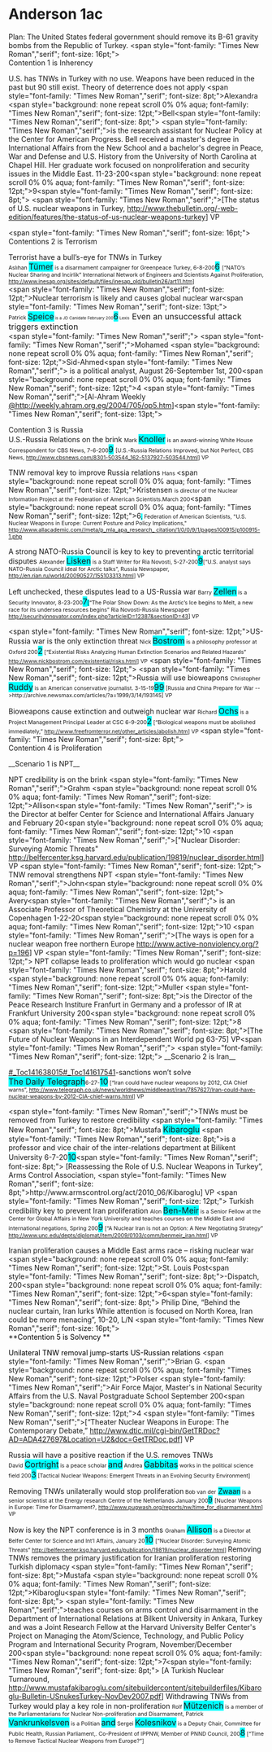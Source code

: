 =Anderson 1ac= 
Plan: The United States federal government should remove its B-61 gravity bombs from the Republic of Turkey. 
<span style="font-family: "Times New Roman","serif"; font-size: 16pt;">
</span>
<span style="text-align: left;"><span style="display: block; text-align: left;">Contention 1 is Inherency </span></span>

U.S. has TNWs in Turkey with no use. Weapons have been reduced in the past but 90 still exist. Theory of deterrence does not apply 
<span class="cardChar"><span style="font-family: "Times New Roman","serif"; font-size: 8pt;">Alexandra </span></span><span class="Author-Date"><span style="background: none repeat scroll 0% 0% aqua; font-family: "Times New Roman","serif"; font-size: 12pt;">Bell</span></span><span style="font-family: "Times New Roman","serif"; font-size: 8pt;"> <span class="cardChar"><span style="font-family: "Times New Roman","serif";">is the research assistant for Nuclear Policy at the Center for American Progress. Bell received a master's degree in International Affairs from the New School and a bachelor's degree in Peace, War and Defense and U.S. History from the University of North Carolina at Chapel Hill. Her graduate work focused on nonproliferation and security issues in the Middle East. 11-23-200</span></span></span><span class="Author-Date"><span style="background: none repeat scroll 0% 0% aqua; font-family: "Times New Roman","serif"; font-size: 12pt;">9</span></span><span style="font-family: "Times New Roman","serif"; font-size: 8pt;"> <span class="cardChar"><span style="font-family: "Times New Roman","serif";">[The status of U.S. nuclear weapons in Turkey, <span style="color: windowtext; text-decoration: none;">[[http://www.thebulletin.org/-web-edition/features/the-status-of-us-nuclear-weapons-turkey]]</span>] VP</span></span> </span>

<span style="font-family: "Times New Roman","serif"; font-size: 16pt;">
</span>
<span style="text-align: left;"><span style="display: block; text-align: left;">Contentions 2 is Terrorism </span></span>

Terrorist have a bull’s-eye for TNWs in Turkey 
<span style="text-align: left;"><span style="display: block; text-align: left;"><span style="font-size: 8pt;">Aslıhan </span><span class="Author-Date"><span style="background: none repeat scroll 0% 0% aqua; font-size: 12pt;">Tümer</span></span><span style="font-size: 8pt;"> is a disarmament campaigner for Greenpeace Turkey, 6-8-200</span><span class="Author-Date"><span style="background: none repeat scroll 0% 0% aqua; font-size: 12pt;">6</span></span> <span style="font-size: 8pt;">[“NATO’s Nuclear Sharing and Incirlik” International Network of Engineers and Scientists Against Proliferation, http://www.inesap.org/sites/default/files/inesap_old/bulletin26/art11.htm] </span> </span></span>
<span class="DebateUnderline"> </span>
<span class="TagsChar"><span style="font-family: "Times New Roman","serif"; font-size: 12pt;">Nuclear terrorism is likely and causes global nuclear war</span></span><span class="tagChar"><span style="font-family: "Times New Roman","serif"; font-size: 13pt;"> </span></span>
<span style="margin-left: 0in; text-align: left;"><span style="display: block; text-align: left;"><span style="font-size: 8pt;">Patrick </span><span class="Author-Date"><span style="background: none repeat scroll 0% 0% aqua; font-size: 12pt;">Speice</span></span><span class="tagChar"><span style="font-size: 6pt; font-weight: normal;"> is a JD Canidate February 200</span></span><span class="Author-Date"><span style="background: none repeat scroll 0% 0% aqua; font-size: 12pt;">6</span></span><span class="tagChar"><span style="font-size: 6pt; font-weight: normal;"> Lexis</span><span style="font-size: 13pt;">
</span></span><span class="DebateUnderline"><span style="font-size: 12pt;">
</span></span><span class="TagsChar"><span style="font-size: 12pt;">Even an unsuccessful attack triggers extinction </span></span></span></span>
<span style="font-family: "Times New Roman","serif";"> </span>
<span style="font-family: "Times New Roman","serif";">Mohamed </span><span class="Author-Date"><span style="background: none repeat scroll 0% 0% aqua; font-family: "Times New Roman","serif"; font-size: 12pt;">Sid-Ahmed</span></span><span style="font-family: "Times New Roman","serif";"> is a political analyst, August 26-September 1st, 200</span><span class="Author-Date"><span style="background: none repeat scroll 0% 0% aqua; font-family: "Times New Roman","serif"; font-size: 12pt;">4</span> </span><span style="font-family: "Times New Roman","serif";">[Al-Ahram Weekly <span style="color: windowtext; text-decoration: none;">[[@http://weekly.ahram.org.eg/2004/705/op5.htm]]</span>]</span><span style="font-family: "Times New Roman","serif"; font-size: 13pt;">

</span><span class="DebateUnderline"><span style="font-size: 10pt;"> </span></span>
<span class="DebateUnderline"><span style="background: none repeat scroll 0% 0% aqua; font-size: 12pt;">
</span></span>
<span style="text-align: left;"><span style="display: block; text-align: left;">Contention 3 is Russia </span></span>
<span style="font-size: 8pt;"> </span>
U.S.-Russia Relations on the brink 
<span style="font-size: 8pt;"> </span>
<span style="font-size: 8pt;">Mark </span><span class="Author-Date"><span style="background: none repeat scroll 0% 0% aqua; font-size: 12pt;">Knoller</span></span><span style="font-size: 8pt;"> is an award-winning White House Correspondent for CBS News, 7-6-200</span><span class="Author-Date"><span style="background: none repeat scroll 0% 0% aqua; font-size: 12pt;">9</span></span> <span style="font-size: 8pt;">[U.S.-Russia Relations Improved, but Not Perfect, CBS News, http://www.cbsnews.com/8301-503544_162-5137927-503544.html] VP</span> 

TNW removal key to improve Russia relations 
<span style="font-size: 8pt;">Hans </span><span class="AuthorDateChar"><span style="background: none repeat scroll 0% 0% aqua; font-family: "Times New Roman","serif"; font-size: 12pt;">Kristensen</span></span> <span style="font-size: 8pt;">is director of the Nuclear Information Project at the Federation of American Scientists.March 200</span><span class="AuthorDateChar"><span style="background: none repeat scroll 0% 0% aqua; font-family: "Times New Roman","serif"; font-size: 12pt;">6</span></span><span style="background: none repeat scroll 0% 0% aqua; font-size: 8pt;">,</span><span style="font-size: 8pt;"> Federation of American Scientists, "U.S. Nuclear Weapons in Europe: Current Posture and Policy Implications," <span style="color: windowtext; text-decoration: none;">[[http://www.allacademic.com/meta/p_mla_apa_research_%20citation/1/0/0/9/1/pages100915/p100915-1.php|http://www.allacademic.com//meta/p_mla_apa_research_ citation/1/0/0/9/1/pages100915/p100915-1.php]]</span> </span>

A strong NATO-Russia Council is key to key to preventing arctic territorial disputes 
<span style="font-size: 8pt;">Alexander </span><span class="Author-Date"><span style="background: none repeat scroll 0% 0% aqua; font-size: 12pt;">Lisken</span></span><span style="font-size: 8pt;"> is a Staff Writer for Ria Novosti, 5-27-200</span><span class="Author-Date"><span style="background: none repeat scroll 0% 0% aqua; font-size: 12pt;">9</span></span><span style="font-size: 8pt;">[“U.S. analyst says NATO-Russia Council ideal for Arctic talks”, Russia Newspaper, http://en.rian.ru/world/20090527/155103313.html] VP</span> 

Left unchecked, these disputes lead to a US-Russia war 
<span style="font-size: 8pt;">Barry </span><span class="Author-Date"><span style="background: none repeat scroll 0% 0% aqua; font-size: 12pt;">Zellen</span></span><span style="font-size: 8pt;"> is a Security Innovator, 8-23-200</span><span class="Author-Date"><span style="background: none repeat scroll 0% 0% aqua; font-size: 12pt;">7</span></span><span style="background: none repeat scroll 0% 0% aqua; font-size: 8pt;">[</span><span style="font-size: 8pt;">“The Polar Show Down: As the Arctic’s Ice begins to Melt, a new race for its undersea resources begins” Ria Novosti-Russia Newspaper http://securityinnovator.com/index.php?articleID=12387&sectionID=43] VP </span>

<span style="font-family: "Times New Roman","serif"; font-size: 12pt;">US-Russia war is the only extinction threat </span>
<span style="font-size: 8pt;">Nick </span><span class="Author-Date"><span style="background: none repeat scroll 0% 0% aqua; font-size: 12pt;">Bostrom</span></span><span style="font-size: 8pt;"> is a philosophy professor at Oxford 200</span><span class="Author-Date"><span style="background: none repeat scroll 0% 0% aqua; font-size: 12pt;">2</span></span><span style="font-size: 8pt;"> [“Existential Risks Analyzing Human Extinction Scenarios and Related Hazards” http://www.nickbostrom.com/existential/risks.html] VP</span> 
<span style="font-family: "Times New Roman","serif"; font-size: 12pt;">
</span>
<span style="font-family: "Times New Roman","serif"; font-size: 12pt;">Russia will use bioweapons </span>
<span style="font-size: 8pt;">Christopher </span><span class="Author-Date"><span style="background: none repeat scroll 0% 0% aqua; font-size: 12pt;">Ruddy</span></span><span style="font-size: 8pt;"> is an American conservative journalist. 3-15-19</span><span class="Author-Date"><span style="background: none repeat scroll 0% 0% aqua; font-size: 12pt;">99</span></span><span style="font-size: 8pt;"> [Russia and China Prepare for War -->http://archive.newsmax.com/articles/?a=1999/3/14/193145<span style="font-size: 8pt;">] VP </span> </span>

Bioweapons cause extinction and outweigh nuclear war 
<span style="font-size: 8pt;">Richard </span><span class="Author-Date"><span style="background: none repeat scroll 0% 0% aqua; font-size: 12pt;">Ochs</span></span><span style="font-size: 8pt;"> is a Project Management Principal Leader at CSC 6-9-200</span><span class="Author-Date"><span style="background: none repeat scroll 0% 0% aqua; font-size: 12pt;">2</span></span><span style="font-size: 8pt;"> [“Biological weapons must be abolished immediately,” http://www.freefromterror.net/other_articles/abolish.htm] VP </span>
<span class="cardChar"><span style="font-family: "Times New Roman","serif"; font-size: 8pt;"> </span></span>
<span style="text-align: left;"><span style="display: block; text-align: left;"> </span></span>
<span style="text-align: left;"><span style="display: block; text-align: left;">Contention 4 is Proliferation </span></span>

__Scenario 1 is NPT__ 

NPT credibility is on the brink 
<span style="font-family: "Times New Roman","serif";">Grahm </span><span class="Author-Date"><span style="background: none repeat scroll 0% 0% aqua; font-family: "Times New Roman","serif"; font-size: 12pt;">Allison</span></span><span style="font-family: "Times New Roman","serif";"> is the Director at belfer Center for Science and International Affairs January and February 20</span><span class="Author-Date"><span style="background: none repeat scroll 0% 0% aqua; font-family: "Times New Roman","serif"; font-size: 12pt;">10</span></span> <span style="font-family: "Times New Roman","serif";">["Nuclear Disorder: Surveying Atomic Threats" http://belfercenter.ksg.harvard.edu/publication/19819/nuclear_disorder.html] VP  </span>
<span style="font-family: "Times New Roman","serif"; font-size: 12pt;"> </span>
TNW removal strengthens NPT 
<span style="font-family: "Times New Roman","serif";">John</span><span class="Author-Date"><span style="background: none repeat scroll 0% 0% aqua; font-family: "Times New Roman","serif"; font-size: 12pt;"> Avery</span></span><span style="font-family: "Times New Roman","serif";"> is an Associate Professor of Theoretical Chemistry at the University of Copenhagen 1-22-20</span><span class="Author-Date"><span style="background: none repeat scroll 0% 0% aqua; font-family: "Times New Roman","serif"; font-size: 12pt;">10</span> </span><span style="font-family: "Times New Roman","serif";">[The ways is open for a nuclear weapon free northern Europe http://www.active-nonviolency.org/?p=196] VP </span>
<span style="font-family: "Times New Roman","serif"; font-size: 12pt;">
</span>
NPT collapse leads to proliferation which would go nuclear 
<span class="cardChar"><span style="font-family: "Times New Roman","serif"; font-size: 8pt;">Harold</span></span> <span class="Author-Date"><span style="background: none repeat scroll 0% 0% aqua; font-family: "Times New Roman","serif"; font-size: 12pt;">Muller</span></span> <span class="cardChar"><span style="font-family: "Times New Roman","serif"; font-size: 8pt;">is the Director of the Peace Research Institure Franfurt in Germany and a professor of IR at Frankfurt University 200</span></span><span class="Author-Date"><span style="background: none repeat scroll 0% 0% aqua; font-family: "Times New Roman","serif"; font-size: 12pt;">8</span> </span><span class="cardChar"><span style="font-family: "Times New Roman","serif"; font-size: 8pt;">[The Future of Nuclear Weapons in an Interdependent World pg 63-75] VP</span></span><span style="font-family: "Times New Roman","serif";"> </span>
<span style="font-family: "Times New Roman","serif"; font-size: 12pt;">
</span>
__Scenario 2 is Iran__ 

[[#_Toc141638015]][[#_Toc141617541]]-sanctions won’t solve 
<span style="text-align: left;"><span style="display: block; text-align: left;"><span class="Author-Date"><span style="background: none repeat scroll 0% 0% aqua; font-size: 12pt;">The Daily Telegraph</span></span><span style="font-size: 8pt;">6-27-</span><span class="Author-Date"><span style="background: none repeat scroll 0% 0% aqua; font-size: 12pt;">10</span></span><span style="font-size: 8pt;"> [“Iran could have nuclear weapons by 2012, CIA Chief warns”, http://www.telegraph.co.uk/news/worldnews/middleeast/iran/7857627/Iran-could-have-nuclear-weapons-by-2012-CIA-chief-warns.html] VP</span> </span></span>

<span class="reduce2"><span style="font-family: "Times New Roman","serif";">TNWs must be removed from Turkey to restore credibility </span></span>
<span class="reduce2"><span style="font-size: 8pt;"> </span></span>
<span class="reduce2"><span style="font-family: "Times New Roman","serif"; font-size: 8pt;">Mustafa </span></span><span class="Author-Date"><span style="background: none repeat scroll 0% 0% aqua; font-size: 12pt;">Kibaroglu</span></span><span class="reduce2"> <span style="font-family: "Times New Roman","serif"; font-size: 8pt;">is a professor and vice chair of the inter-relations department at Bilikent University 6-7-20</span></span><span class="Author-Date"><span style="background: none repeat scroll 0% 0% aqua; font-size: 12pt;">10</span></span><span class="reduce2"><span style="font-family: "Times New Roman","serif"; font-size: 8pt;"> [Reassessing the Role of U.S. Nuclear Weapons in Turkey”, Arms Control Association,  </span></span>
<span class="reduce2"><span style="font-family: "Times New Roman","serif"; font-size: 8pt;">http://www.armscontrol.org/act/2010_06/Kibaroglu] VP </span></span>
<span style="font-family: "Times New Roman","serif"; font-size: 12pt;">
</span>
Turkish credibility key to prevent Iran proliferation 
<span style="font-size: 8pt;">Alon </span><span class="Author-Date"><span style="background: none repeat scroll 0% 0% aqua; font-size: 12pt;">Ben-Meir</span></span><span style="font-size: 8pt;"> is a Senior Fellow at the Center for Global Affairs in New York University and teaches courses on the Middle East and international negations, Spring 200</span><span class="Author-Date"><span style="background: none repeat scroll 0% 0% aqua; font-size: 12pt;">9</span></span><span style="font-size: 8pt;"> [“A Nuclear Iran is not an Option: A New Negotiating Strategy” http://www.unc.edu/depts/diplomat/item/2009/0103/comm/benmeir_iran.html] VP </span>

Iranian proliferation causes a Middle East arms race – risking nuclear war 
<span class="Author-Date"><span style="background: none repeat scroll 0% 0% aqua; font-family: "Times New Roman","serif"; font-size: 12pt;">St. Louis Post</span></span><span style="font-family: "Times New Roman","serif"; font-size: 8pt;">-Dispatch, 200</span><span class="Author-Date"><span style="background: none repeat scroll 0% 0% aqua; font-family: "Times New Roman","serif"; font-size: 12pt;">6</span></span><span style="font-family: "Times New Roman","serif"; font-size: 8pt;"> Philip Dine, “Behind the nuclear curtain, Iran lurks While attention is focused on North Korea, Iran could be more menacing”, 10-20, L/N </span>
<span style="font-family: "Times New Roman","serif"; font-size: 16pt;">
</span>
<span style="text-align: left;"><span style="display: block; text-align: left;">**<span style="color: black;">Contention 5 is Solvency </span>**</span></span>

<span class="tagchar0"><span style="color: black;">Unilateral TNW removal jump-starts US-Russian relations </span></span> 
<span style="font-family: "Times New Roman","serif";">Brian G<span class="cite">. </span></span><span class="Author-Date"><span style="background: none repeat scroll 0% 0% aqua; font-family: "Times New Roman","serif"; font-size: 12pt;">Polser</span></span> <span style="font-family: "Times New Roman","serif";">Air Force Major, Master's in National Security Affairs from the U.S. Naval Postgraduate School September 200</span><span class="Author-Date"><span style="background: none repeat scroll 0% 0% aqua; font-family: "Times New Roman","serif"; font-size: 12pt;">4</span></span> <span style="font-family: "Times New Roman","serif";">[“Theater Nuclear Weapons in Europe: The Contemporary Debate,” http://www.dtic.mil/cgi-bin/GetTRDoc?AD=ADA427697&Location=U2&doc=GetTRDoc.pdf] VP </span>

Russia will have a positive reaction if the U.S. removes TNWs 
<span style="text-align: left;"><span style="display: block; text-align: left;"><span style="font-size: 8pt;">David </span><span class="Author-Date"><span style="background: none repeat scroll 0% 0% aqua; font-size: 12pt;">Cortright</span></span><span style="font-size: 8pt;"> is a peace scholar </span><span class="Author-Date"><span style="background: none repeat scroll 0% 0% aqua; font-size: 12pt;">and</span></span><span style="font-size: 8pt;"> Andrea </span><span class="Author-Date"><span style="background: none repeat scroll 0% 0% aqua; font-size: 12pt;">Gabbitas</span></span><span style="font-size: 8pt;"> works in the political science field 200</span><span class="Author-Date"><span style="background: none repeat scroll 0% 0% aqua; font-size: 12pt;">3</span></span><span style="font-size: 8pt;"> [Tactical Nuclear Weapons: Emergent Threats in an Evolving Security Environment] </span></span></span>

Removing TNWs unilaterally would stop proliferation<span style="font-size: 8pt; font-weight: normal;">
</span><span class="cardChar"><span style="font-size: 8pt;">Bob van der</span></span> <span class="Author-Date"><span style="background: none repeat scroll 0% 0% aqua; font-weight: normal;">Zwaan</span></span><span class="cardChar"><span style="font-size: 8pt;"> is a senior scientist at the Energy research Centre of the Netherlands January 200</span></span><span class="Author-Date"><span style="background: none repeat scroll 0% 0% aqua; font-weight: normal;">9</span></span> <span class="cardChar"><span style="font-size: 8pt;">[Nuclear Weapons in Europe: Time for Disarmament?, <span style="color: windowtext; text-decoration: none;">[[http://www.pugwash.org/reports/nw/time_for_disarmament.htm]]</span>] VP </span></span>

Now is key the NPT conference is in 3 months 
<span style="font-size: 8pt;">Graham </span><span class="Author-Date"><span style="background: none repeat scroll 0% 0% aqua; font-size: 12pt;">Allison</span></span><span style="font-size: 8pt;"> is a Director at Belfer Center for Science and Int’l Affairs, January 20</span><span class="Author-Date"><span style="background: none repeat scroll 0% 0% aqua; font-size: 12pt;">10</span></span> <span style="font-size: 8pt;">[“Nuclear Disorder: Surveying Atomic Threats” http://belfercenter.ksg.harvard.edu/publication/19819/nuclear_disorder.html] </span> <span class="DebateUnderline"><span style="font-size: 12pt;">  </span></span>
<span style="font-size: 8pt;"> </span>
Removing TNWs removes the primary justification for Iranian proliferation restoring Turkish diplomacy<span class="cardChar"><span style="font-size: 8pt;"> </span></span>
<span class="cardChar"><span style="font-family: "Times New Roman","serif"; font-size: 8pt;">Mustafa</span></span> <span class="Author-Date"><span style="background: none repeat scroll 0% 0% aqua; font-family: "Times New Roman","serif"; font-size: 12pt;">Kibaroglu</span></span><span style="font-family: "Times New Roman","serif"; font-size: 8pt;"> <span class="cardChar"><span style="font-family: "Times New Roman","serif";">teaches courses on arms control and disarmament in the Department of International Relations at Bilkent University in Ankara, Turkey and was a Joint Research Fellow at the Harvard University Belfer Center's Project on Managing the Atom/Science, Technology, and Public Policy Program and International Security Program, November/December 200</span></span></span><span class="Author-Date"><span style="background: none repeat scroll 0% 0% aqua; font-family: "Times New Roman","serif"; font-size: 12pt;">7</span></span><span class="cardChar"><span style="font-family: "Times New Roman","serif"; font-size: 8pt;"> [A Turkish Nuclear Turnaround, http://www.mustafakibaroglu.com/sitebuildercontent/sitebuilderfiles/Kibaroglu-Bulletin-USnukesTurkey-NovDev2007.pdf] </span></span>
<span class="DebateUnderline"><span style="font-size: 12pt;"> </span></span>
Withdrawing TNWs from Turkey would play a key role in non-proliferation 
<span style="font-size: 8pt;">Rolf </span><span class="Author-Date"><span style="background: none repeat scroll 0% 0% aqua; font-size: 12pt;">Mützenich</span></span><span style="font-size: 8pt;"> is a member of the Parliamentarians for Nuclear Non-proliferation and Disarmament, Patrick </span><span class="Author-Date"><span style="background: none repeat scroll 0% 0% aqua; font-size: 12pt;">Vankrunkelsven</span></span><span style="font-size: 8pt;"> is a Politian </span><span class="Author-Date"><span style="background: none repeat scroll 0% 0% aqua; font-size: 12pt;">and</span></span><span style="font-size: 8pt;"> Sergei </span><span class="Author-Date"><span style="background: none repeat scroll 0% 0% aqua; font-size: 12pt;">Kolesnikov</span></span><span style="font-size: 8pt;"> is a Deputy Chair, Committee for Public Health, Russian Parliament,. Co-President of IPPNW, Member of PNND Council, 200</span><span class="Author-Date"><span style="background: none repeat scroll 0% 0% aqua; font-size: 12pt;">8</span></span><span style="font-size: 8pt;"> [“Time to Remove Tactical Nuclear Weapons from Europe?”] </span>